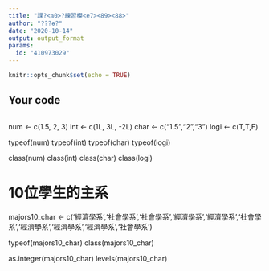 ---
title: "課?<a0>?練習模<e7><89><88>"
author: "???ɵ?"
date: "2020-10-14"
output: output_format
params:
  id: "410973029"
---

```{r setup, include=FALSE}
knitr::opts_chunk$set(echo = TRUE)
```

## Your code

```{r}

```

num <- c(1.5, 2, 3)
int <- c(1L, 3L, -2L)
char <- c("1.5","2","3")
logi <- c(T,T,F)

typeof(num)
typeof(int)
typeof(char)
typeof(logi)

class(num)
class(int)
class(char)
class(logi)

# 10位學生的主系
majors10_char <- c('經濟學系','社會學系','社會學系','經濟學系','經濟學系','社會學系','經濟學系','經濟學系','經濟學系','社會學系')

typeof(majors10_char)
class(majors10_char)

as.integer(majors10_char) 
levels(majors10_char)

